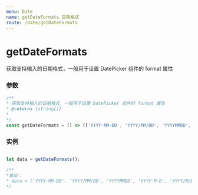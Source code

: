 ```yaml
---
menu: Date
name: getDateFormats 日期格式
route: /date/getDateFormats
---
```


# getDateFormats
获取支持输入的日期格式，一般用于设置 DatePicker 组件的 format 属性

### 参数

```typescript
/**
* 获取支持输入的日期格式，一般用于设置 DatePicker 组件的 format 属性
* @returns {string[]}
*
*/
const getDateFormats = () => (['YYYY-MM-DD', 'YYYY/MM/DD', 'YYYYMMDD', 'YYYY-M-D', 'YYYY/M/D']);
```

### 实例

```javascript

let data = getDateFormats();

/**
*输出：
* data = ['YYYY-MM-DD', 'YYYY/MM/DD', 'YYYYMMDD', 'YYYY-M-D', 'YYYY/M/D'];
*/

```